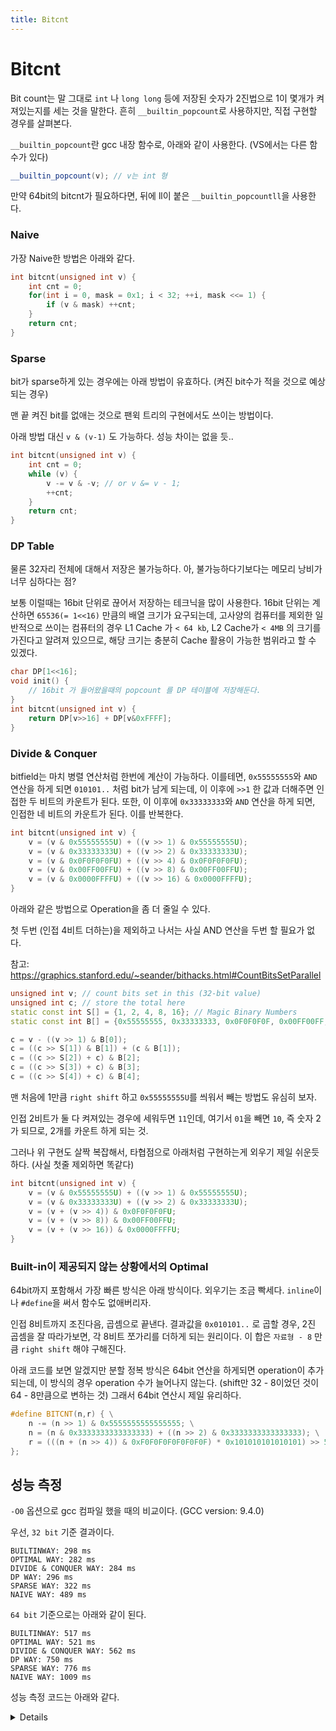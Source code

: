 ```yaml
---
title: Bitcnt
---
```


# Bitcnt

Bit count는 말 그대로 `int` 나 `long long` 등에 저장된 숫자가 2진법으로 1이 몇개가 켜져있는지를 세는 것을 말한다. 흔히 `__builtin_popcount`로 사용하지만, 직접 구현할 경우를 살펴본다.

`__builtin_popcount`란 gcc 내장 함수로, 아래와 같이 사용한다. (VS에서는 다른 함수가 있다)

```cpp 
__builtin_popcount(v); // v는 int 형
```

만약 64bit의 bitcnt가 필요하다면, 뒤에 ll이 붙은 `__builtin_popcountll`을 사용한다.

### Naive

가장 Naive한 방법은 아래와 같다.

```cpp
int bitcnt(unsigned int v) {
    int cnt = 0;
    for(int i = 0, mask = 0x1; i < 32; ++i, mask <<= 1) {
        if (v & mask) ++cnt;
    }
    return cnt;
}
```

### Sparse

bit가 sparse하게 있는 경우에는 아래 방법이 유효하다. (켜진 bit수가 적을 것으로 예상되는 경우)

맨 끝 켜진 bit를 없애는 것으로 팬윅 트리의 구현에서도 쓰이는 방법이다.

아래 방법 대신 `v & (v-1)` 도 가능하다. 성능 차이는 없을 듯..

```cpp
int bitcnt(unsigned int v) {
    int cnt = 0;
    while (v) {
        v -= v & -v; // or v &= v - 1;
        ++cnt;
    }
    return cnt;
}
```

### DP Table

물론 32자리 전체에 대해서 저장은 불가능하다. 아, 불가능하다기보다는 메모리 낭비가 너무 심하다는 점?

보통 이럴때는 16bit 단위로 끊어서 저장하는 테크닉을 많이 사용한다. 16bit 단위는 계산하면 `65536(= 1<<16)` 만큼의 배열 크기가 요구되는데, 고사양의 컴퓨터를 제외한 일반적으로 쓰이는 컴퓨터의 경우 L1 Cache 가 `< 64 kb`, L2 Cache가 `< 4MB` 의 크기를 가진다고 알려져 있으므로, 해당 크기는 충분히 Cache 활용이 가능한 범위라고 할 수 있겠다.

```cpp
char DP[1<<16];
void init() {
    // 16bit 가 들어왔을때의 popcount 를 DP 테이블에 저장해둔다.
}
int bitcnt(unsigned int v) {
    return DP[v>>16] + DP[v&0xFFFF];
}
```

### Divide & Conquer

bitfield는 마치 병렬 연산처럼 한번에 계산이 가능하다. 이를테면, `0x55555555`와 `AND` 연산을 하게 되면 `010101..` 처럼 bit가 남게 되는데, 이 이후에 `>>1` 한 값과 더해주면 인접한 두 비트의 카운트가 된다. 또한, 이 이후에 `0x33333333`와 `AND` 연산을 하게 되면, 인접한 네 비트의 카운트가 된다. 이를 반복한다.

```cpp
int bitcnt(unsigned int v) {
    v = (v & 0x55555555U) + ((v >> 1) & 0x55555555U);
    v = (v & 0x33333333U) + ((v >> 2) & 0x33333333U);
    v = (v & 0x0F0F0F0FU) + ((v >> 4) & 0x0F0F0F0FU);
    v = (v & 0x00FF00FFU) + ((v >> 8) & 0x00FF00FFU);
    v = (v & 0x0000FFFFU) + ((v >> 16) & 0x0000FFFFU);
}
```

아래와 같은 방법으로 Operation을 좀 더 줄일 수 있다.

첫 두번 (인접 4비트 더하는)을 제외하고 나서는 사실 AND 연산을 두번 할 필요가 없다.

참고: https://graphics.stanford.edu/~seander/bithacks.html#CountBitsSetParallel

```cpp
unsigned int v; // count bits set in this (32-bit value)
unsigned int c; // store the total here
static const int S[] = {1, 2, 4, 8, 16}; // Magic Binary Numbers
static const int B[] = {0x55555555, 0x33333333, 0x0F0F0F0F, 0x00FF00FF, 0x0000FFFF};

c = v - ((v >> 1) & B[0]);
c = ((c >> S[1]) & B[1]) + (c & B[1]);
c = ((c >> S[2]) + c) & B[2];
c = ((c >> S[3]) + c) & B[3];
c = ((c >> S[4]) + c) & B[4];
```

맨 처음에 1만큼 `right shift` 하고 `0x55555555U`를 씌워서 빼는 방법도 유심히 보자.

인접 2비트가 둘 다 켜져있는 경우에 세워두면 `11`인데, 여기서 `01`을 빼면 `10`, 즉 숫자 2가 되므로, 2개를 카운트 하게 되는 것.

그러나 위 구현도 살짝 복잡해서, 타협점으로 아래처럼 구현하는게 외우기 제일 쉬운듯 하다. (사실 첫줄 제외하면 똑같다)

```cpp
int bitcnt(unsigned int v) {
    v = (v & 0x55555555U) + ((v >> 1) & 0x55555555U);
    v = (v & 0x33333333U) + ((v >> 2) & 0x33333333U);
    v = (v + (v >> 4)) & 0x0F0F0F0FU;
    v = (v + (v >> 8)) & 0x00FF00FFU;
    v = (v + (v >> 16)) & 0x0000FFFFU;
}
```


### Built-in이 제공되지 않는 상황에서의 Optimal

64bit까지 포함해서 가장 빠른 방식은 아래 방식이다. 외우기는 조금 빡세다. `inline`이나 `#define`을 써서 함수도 없애버리자.

인접 8비트까지 조진다음, 곱셈으로 끝낸다. 결과값을 `0x010101..` 로 곱할 경우, 2진 곱셈을 잘 따라가보면, 각 8비트 쪼가리를 더하게 되는 원리이다. 이 합은 `자료형 - 8` 만큼 `right shift` 해야 구해진다.

아래 코드를 보면 알겠지만 분할 정복 방식은 64bit 연산을 하게되면 operation이 추가되는데, 이 방식의 경우 operation 수가 늘어나지 않는다. (shift만 32 - 8이었던 것이 64 - 8만큼으로 변하는 것) 그래서 64bit 연산시 제일 유리하다.

```cpp
#define BITCNT(n,r) { \
    n -= (n >> 1) & 0x5555555555555555; \
    n = (n & 0x3333333333333333) + ((n >> 2) & 0x3333333333333333); \
    r = (((n + (n >> 4)) & 0xF0F0F0F0F0F0F0F) * 0x101010101010101) >> 56; \
};
```

## 성능 측정

`-O0` 옵션으로 gcc 컴파일 했을 때의 비교이다. (GCC version: 9.4.0)

우선, `32 bit` 기준 결과이다.

```
BUILTINWAY: 298 ms
OPTIMAL WAY: 282 ms
DIVIDE & CONQUER WAY: 284 ms
DP WAY: 296 ms
SPARSE WAY: 322 ms
NAIVE WAY: 489 ms
```

`64 bit` 기준으로는 아래와 같이 된다.

```
BUILTINWAY: 517 ms
OPTIMAL WAY: 521 ms
DIVIDE & CONQUER WAY: 562 ms
DP WAY: 750 ms
SPARSE WAY: 776 ms
NAIVE WAY: 1009 ms
```

성능 측정 코드는 아래와 같다.

<details>
### 32bit Test
```cpp
#include <stdio.h>
#include <time.h>

#define BITCNT(n,r) { \
    n -= (n >> 1) & 0x5555555555555555; \
    n = (n & 0x3333333333333333) + ((n >> 2) & 0x3333333333333333); \
    r = (((n + (n >> 4)) & 0xF0F0F0F0F0F0F0F) * 0x101010101010101) >> 24; \
};

int cntbit(unsigned int v) {
    v = (v & 0x55555555U) + ((v >> 1) & 0x55555555U);
    v = (v & 0x33333333U) + ((v >> 2) & 0x33333333U);
    v = (v + (v >> 4)) & 0x0F0F0F0FU;
    v = (v + (v >> 8)) & 0x00FF00FFU;
    v = (v + (v >> 16)) & 0x0000FFFFU;
}
int cntbit_sparse(unsigned int v) {
    int cnt = 0;
    while (v) {
        v -= v & -v;
        ++cnt;
    }
    return cnt;
}
int cntbit_naive(unsigned int v) {
    int cnt = 0;
    for(unsigned int mask = 0x1, i = 0; i < 32; ++i, mask <<= 1) {
        if (v & mask) ++cnt;
    }
    return cnt;
}

char DP[1<<16];

int cntbit_dp(unsigned int v) {
    return DP[v & 0xFFFF] + DP[v >> 16];
}
int rand() {
    static unsigned int seed = 5;
    seed = 214013 * seed + 2531011;
    return seed >> 16;
}
unsigned int randuint() {
    unsigned int res = 0U;
    for(unsigned int mask = 0x1, i = 0; i < 32; ++i, mask <<= 1) {
        if (rand() & 1) {
            res |= mask;
        }
    }
    return res;
}

int main() {
    for(int i = 0; i < (1<<16); ++i) {
        DP[i] = __builtin_popcount(i);
    }

    constexpr int TESTCNT = 1'000'000;
    // validation
    for(register int i = 0; i < TESTCNT; ++i) {
        unsigned int tval = randuint();
        if (__builtin_popcount(tval) != cntbit(tval)) {
            printf("VALIDATION FAILED!\n");
        }
    }

    clock_t s;
    
    s = clock();
    for (register int i = 0; i < TESTCNT; ++i) {
        __builtin_popcount(randuint());
    }
    printf("BUILTINWAY: %d ms\n", (clock() - s) * 1000 / CLOCKS_PER_SEC);
        
    s = clock();
    for (register int i = 0; i < TESTCNT; ++i) {
        unsigned long long v = randuint();
        int r;
        BITCNT(v, r);
    }
    printf("OPTIMAL WAY: %d ms\n", (clock() - s) * 1000 / CLOCKS_PER_SEC);

    s = clock();
    for (register int i = 0; i < TESTCNT; ++i) {
        cntbit(randuint());
    }
    printf("DIVIDE & CONQUER WAY: %d ms\n", (clock() - s) * 1000 / CLOCKS_PER_SEC);

    s = clock();
    for (register int i = 0; i < TESTCNT; ++i) {
        cntbit_dp(randuint());
    }
    printf("DP WAY: %d ms\n", (clock() - s) * 1000 / CLOCKS_PER_SEC);

    s = clock();
    for (register int i = 0; i < TESTCNT; ++i) {
        cntbit_sparse(randuint());
    }
    printf("SPARSE WAY: %d ms\n", (clock() - s) * 1000 / CLOCKS_PER_SEC);

    s = clock();
    for (register int i = 0; i < TESTCNT; ++i) {
        cntbit_naive(randuint());
    }
    printf("NAIVE WAY: %d ms\n", (clock() - s) * 1000 / CLOCKS_PER_SEC);
    
    return 0;
}
```

### 64bit Test
```cpp
#include <stdio.h>
#include <time.h>

#define BITCNT(n,r) { \
    n -= (n >> 1) & 0x5555555555555555; \
    n = (n & 0x3333333333333333) + ((n >> 2) & 0x3333333333333333); \
    r = (((n + (n >> 4)) & 0xF0F0F0F0F0F0F0F) * 0x101010101010101) >> 56; \
};

int cntbit(unsigned long long v) {
    v = (v & 0x5555555555555555ULL) + ((v >> 1) & 0x5555555555555555ULL);
    v = (v & 0x3333333333333333ULL) + ((v >> 2) & 0x3333333333333333ULL);
    v = (v + (v >> 4)) & 0x0F0F0F0F0F0F0F0FULL;
    v = (v + (v >> 8)) & 0x00FF00FF00FF00FFULL;
    v = (v + (v >> 16)) & 0x0000FFFF0000FFFFULL;
    v = (v + (v >> 32)) & 0x00000000FFFFFFFFULL;
}
int cntbit_sparse(unsigned long long v) {
    int cnt = 0;
    while (v) {
        v -= v & -v;
        ++cnt;
    }
    return cnt;
}
int cntbit_naive(unsigned long long v) {
    int cnt = 0;
    for(unsigned int mask = 0x1, i = 0; i < 64; ++i, mask <<= 1) {
        if (v & mask) ++cnt;
    }
    return cnt;
}
char DP[1<<16];

int cntbit_dp(unsigned long long v) {
    return DP[v & 0xFFFF] + DP[(v >> 16) & 0xFFFF] + DP[(v >> 32) & 0xFFFF] + DP[v >> 48];
}

int rand() {
    static unsigned int seed = 5;
    seed = 214013 * seed + 2531011;
    return seed >> 16;
}
unsigned long long randull() {
    unsigned long long res = 0U;
    for(unsigned int mask = 0x1, i = 0; i < 64; ++i, mask <<= 1) {
        if (rand() & 1) {
            res |= mask;
        }
    }
    return res;
}
int main() {

    for(int i = 0; i < (1<<16); ++i) {
        DP[i] = __builtin_popcount(i);
    }


    constexpr int TESTCNT = 1'000'000;
    
    // validation
    for(register int i = 0; i < TESTCNT; ++i) {
        unsigned long long tval = randull();
        if (__builtin_popcountll(tval) != cntbit(tval)) {
            printf("VALIDATION FAILED!\n");
        }
    }
    
    
    clock_t s;
    
    s = clock();
    for (register int i = 0; i < TESTCNT; ++i) {
        __builtin_popcountll(randull());
    }
    printf("BUILTINWAY: %d ms\n", (clock() - s) * 1000 / CLOCKS_PER_SEC);
        
    s = clock();
    for (register int i = 0; i < TESTCNT; ++i) {
        unsigned long long v = randull();
        int r;
        BITCNT(v, r);
    }
    printf("OPTIMAL WAY: %d ms\n", (clock() - s) * 1000 / CLOCKS_PER_SEC);

    s = clock();
    for (register int i = 0; i < TESTCNT; ++i) {
        cntbit(randull());
    }
    printf("DIVIDE & CONQUER WAY: %d ms\n", (clock() - s) * 1000 / CLOCKS_PER_SEC);

    s = clock();
    for (register int i = 0; i < TESTCNT; ++i) {
        cntbit_dp(randull());
    }
    printf("DP WAY: %d ms\n", (clock() - s) * 1000 / CLOCKS_PER_SEC);

    s = clock();
    for (register int i = 0; i < TESTCNT; ++i) {
        cntbit_sparse(randull());
    }
    printf("SPARSE WAY: %d ms\n", (clock() - s) * 1000 / CLOCKS_PER_SEC);

    s = clock();
    for (register int i = 0; i < TESTCNT; ++i) {
        cntbit_naive(randull());
    }
    printf("NAIVE WAY: %d ms\n", (clock() - s) * 1000 / CLOCKS_PER_SEC);
    
    return 0;
}
```
</details>

<Comment />
